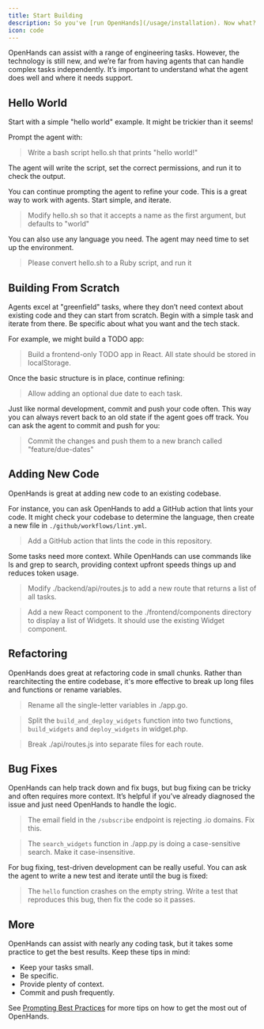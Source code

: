 ```yaml
---
title: Start Building
description: So you've [run OpenHands](/usage/installation). Now what?
icon: code
---
```


OpenHands can assist with a range of engineering tasks. However, the technology is still new, and we’re far from having
agents that can handle complex tasks independently. It’s important to understand what the agent does well and where it
needs support.

## Hello World

Start with a simple "hello world" example. It might be trickier than it seems!

Prompt the agent with:
> Write a bash script hello.sh that prints "hello world!"

The agent will write the script, set the correct permissions, and run it to check the output.

You can continue prompting the agent to refine your code. This is a great way to
work with agents. Start simple, and iterate.

> Modify hello.sh so that it accepts a name as the first argument, but defaults to "world"

You can also use any language you need. The agent may need time to set up the environment.

> Please convert hello.sh to a Ruby script, and run it

## Building From Scratch

Agents excel at "greenfield" tasks, where they don’t need context about existing code and
they can start from scratch.
Begin with a simple task and iterate from there. Be specific about what you want and the tech stack.

For example, we might build a TODO app:

> Build a frontend-only TODO app in React. All state should be stored in localStorage.

Once the basic structure is in place, continue refining:

> Allow adding an optional due date to each task.

Just like normal development, commit and push your code often.
This way you can always revert back to an old state if the agent goes off track.
You can ask the agent to commit and push for you:

> Commit the changes and push them to a new branch called "feature/due-dates"

## Adding New Code

OpenHands is great at adding new code to an existing codebase.

For instance, you can ask OpenHands to add a GitHub action that lints your code. It might check your codebase to
determine the language, then create a new file in `./github/workflows/lint.yml`.

> Add a GitHub action that lints the code in this repository.

Some tasks need more context. While OpenHands can use commands like ls and grep to search, providing context upfront
speeds things up and reduces token usage.

> Modify ./backend/api/routes.js to add a new route that returns a list of all tasks.

> Add a new React component to the ./frontend/components directory to display a list of Widgets.
> It should use the existing Widget component.

## Refactoring

OpenHands does great at refactoring code in small chunks. Rather than rearchitecting the entire codebase,
it's more effective to break up long files and functions or rename variables.

> Rename all the single-letter variables in ./app.go.

> Split the `build_and_deploy_widgets` function into two functions, `build_widgets` and `deploy_widgets` in widget.php.

> Break ./api/routes.js into separate files for each route.

## Bug Fixes

OpenHands can help track down and fix bugs, but bug fixing can be tricky and often requires more context.
It’s helpful if you’ve already diagnosed the issue and just need OpenHands to handle the logic.

> The email field in the `/subscribe` endpoint is rejecting .io domains. Fix this.

> The `search_widgets` function in ./app.py is doing a case-sensitive search. Make it case-insensitive.

For bug fixing, test-driven development can be really useful. You can ask the agent to write a new test and iterate
until the bug is fixed:

> The `hello` function crashes on the empty string. Write a test that reproduces this bug, then fix the code so it passes.

## More

OpenHands can assist with nearly any coding task, but it takes some practice to get the best results.
Keep these tips in mind:
* Keep your tasks small.
* Be specific.
* Provide plenty of context.
* Commit and push frequently.

See [Prompting Best Practices](./prompting/prompting-best-practices) for more tips on how to get the most out of OpenHands.
